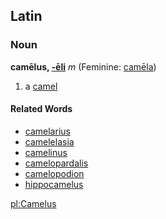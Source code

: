 ==Latin==
===Noun===
'''camēlus, [[Wiktionary Appendix:Latin second declension|-ēli]]''' ''m'' (Feminine: [[camela|camēla]])

#a [[camel]]
====Related Words====
*[[camelarius]]
*[[camelelasia]]
*[[camelinus]]
*[[camelopardalis]]
*[[camelopodion]]
*[[hippocamelus]]

[[pl:Camelus]]
